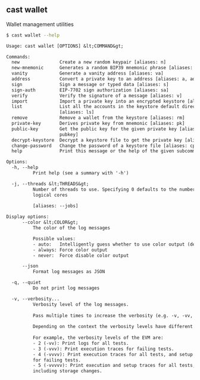 ## cast wallet

Wallet management utilities

```bash
$ cast wallet --help
```

```txt
Usage: cast wallet [OPTIONS] &lt;COMMAND&gt;

Commands:
  new               Create a new random keypair [aliases: n]
  new-mnemonic      Generates a random BIP39 mnemonic phrase [aliases: nm]
  vanity            Generate a vanity address [aliases: va]
  address           Convert a private key to an address [aliases: a, addr]
  sign              Sign a message or typed data [aliases: s]
  sign-auth         EIP-7702 sign authorization [aliases: sa]
  verify            Verify the signature of a message [aliases: v]
  import            Import a private key into an encrypted keystore [aliases: i]
  list              List all the accounts in the keystore default directory
                    [aliases: ls]
  remove            Remove a wallet from the keystore [aliases: rm]
  private-key       Derives private key from mnemonic [aliases: pk]
  public-key        Get the public key for the given private key [aliases:
                    pubkey]
  decrypt-keystore  Decrypt a keystore file to get the private key [aliases: dk]
  change-password   Change the password of a keystore file [aliases: cp]
  help              Print this message or the help of the given subcommand(s)

Options:
  -h, --help
          Print help (see a summary with '-h')

  -j, --threads &lt;THREADS&gt;
          Number of threads to use. Specifying 0 defaults to the number of
          logical cores
          
          [aliases: --jobs]

Display options:
      --color &lt;COLOR&gt;
          The color of the log messages

          Possible values:
          - auto:   Intelligently guess whether to use color output (default)
          - always: Force color output
          - never:  Force disable color output

      --json
          Format log messages as JSON

  -q, --quiet
          Do not print log messages

  -v, --verbosity...
          Verbosity level of the log messages.
          
          Pass multiple times to increase the verbosity (e.g. -v, -vv, -vvv).
          
          Depending on the context the verbosity levels have different meanings.
          
          For example, the verbosity levels of the EVM are:
          - 2 (-vv): Print logs for all tests.
          - 3 (-vvv): Print execution traces for failing tests.
          - 4 (-vvvv): Print execution traces for all tests, and setup traces
          for failing tests.
          - 5 (-vvvvv): Print execution and setup traces for all tests,
          including storage changes.
```